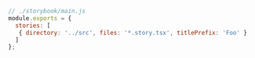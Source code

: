```js
// ./storybook/main.js
module.exports = {
  stories: [
   { directory: '../src', files: '*.story.tsx', titlePrefix: 'Foo' }
  ]
};
```